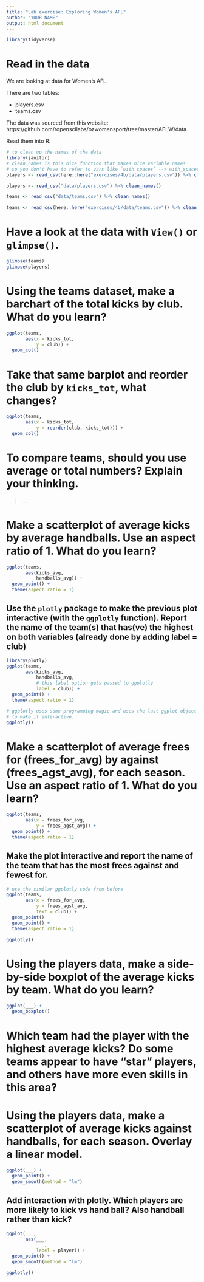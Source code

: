 ```yaml
---
title: "Lab exercise: Exploring Women's AFL"
author: "YOUR NAME"
output: html_document
---
```


```r
library(tidyverse)
```

# Read in the data

We are looking at data for Women's AFL.

There are two tables:

- players.csv
- teams.csv 

The data was sourced from this website: https://github.com/ropenscilabs/ozwomensport/tree/master/AFLW/data

Read them into R:

```r
# to clean up the names of the data
library(janitor)
# clean_names is this nice function that makes nice variable names
# so you don't have to refer to vars like `with spaces` --> with_spaces.
players <- read_csv(here::here("exercises/4b/data/players.csv")) %>% clean_names() 

players <- read_csv("data/players.csv") %>% clean_names() 

teams <- read_csv("data/teams.csv") %>% clean_names()

teams <- read_csv(here::here("exercises/4b/data/teams.csv")) %>% clean_names()
```

# Have a look at the data with `View()` or `glimpse()`.

```r
glimpse(teams)
glimpse(players)
```

# Using the teams dataset, make a barchart of the **total kicks** by **club**.  What do you learn?

```r
ggplot(teams,
       aes(x = kicks_tot,
           y = club)) + 
  geom_col()
```

# Take that same barplot and reorder the club by `kicks_tot`, what changes?

```r
ggplot(teams,
       aes(x = kicks_tot,
           y = reorder(club, kicks_tot))) + 
  geom_col()
```

# To compare teams, should you use average or total numbers? Explain your thinking.

> ...

# Make a scatterplot of average kicks by average handballs. Use an aspect ratio of 1. What do you learn?

```r
ggplot(teams,
       aes(kicks_avg,
           handballs_avg)) + 
  geom_point() + 
  theme(aspect.ratio = 1)
```

##  Use the `plotly` package to make the previous plot interactive (with the `ggplotly` function). Report the name of the team(s) that has(ve) the highest on both variables (already done by adding label = club)

```r
library(plotly)
ggplot(teams,
       aes(kicks_avg,
           handballs_avg,
           # this label option gets passed to ggplotly
           label = club)) + 
  geom_point() + 
  theme(aspect.ratio = 1)

# ggplotly uses some programming magic and uses the last ggplot object you made
# to make it interactive.
ggplotly()
```

# Make a scatterplot of average frees for (frees_for_avg) by against (frees_agst_avg), for each season. Use an aspect ratio of 1. What do you learn? 

```r
ggplot(teams,
       aes(x = frees_for_avg,
           y = frees_agst_avg)) + 
  geom_point() +
  theme(aspect.ratio = 1)
```

## Make the plot interactive and report the name of the team that has the most frees against and fewest for.

```r
# use the similar ggplotly code from before
ggplot(teams,
       aes(x = frees_for_avg,
           y = frees_agst_avg,
           text = club)) + 
  geom_point() 
  geom_point() + 
  theme(aspect.ratio = 1)

ggplotly()
```


# Using the players data, make a side-by-side boxplot of the average kicks by team. What do you learn? 

```r
ggplot(___) + 
  geom_boxplot()
```

# Which team had the player with the highest average kicks? Do some teams appear to have "star" players, and others have more even skills in this area?

# Using the players data, make a scatterplot of average kicks against handballs, for each season. Overlay a linear model. 

```r
ggplot(___) + 
  geom_point() +
  geom_smooth(method = "lm")
```

## Add interaction with plotly. Which players are more likely to kick vs hand ball? Also handball rather than kick?

```r
ggplot(___,
       aes(___,
           ___,
           label = player)) + 
  geom_point() +
  geom_smooth(method = "lm")

ggplotly()
```

